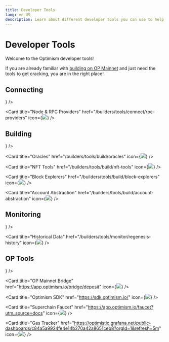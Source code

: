 ```yaml
---
title: Developer Tools
lang: en-US
description: Learn about different developer tools you can use to help you build on Optimism.
---
```



# Developer Tools

Welcome to the Optimism developer tools!

If you are already familiar with [building on OP Mainnet](/chain/getting-started) and just need the tools to get cracking, you are in the right place!

## Connecting

<Cards>
  <Card title="Networks and RPC Endpoints" href="/chain/networks" icon={<img src="/img/icons/shapes.svg" />} />

  <Card title="Node & RPC Providers" href="/builders/tools/connect/rpc-providers" icon={<img src="/img/icons/shapes.svg" />} />

</Cards>

## Building

<Cards>
  <Card title="Faucets" href="/builders/tools/build/faucets" icon={<img src="/img/icons/shapes.svg" />} /> 
  
  <Card title="Oracles" href="/builders/tools/build/oracles" icon={<img src="/img/icons/shapes.svg" />} />

  <Card title="NFT Tools" href="/builders/tools/build/nft-tools" icon={<img src="/img/icons/shapes.svg" />} />

  <Card title="Block Explorers" href="/builders/tools/build/block-explorers" icon={<img src="/img/icons/shapes.svg" />} />

  <Card title="Account Abstraction" href="/builders/tools/build/account-abstraction" icon={<img src="/img/icons/shapes.svg" />} />
</Cards>

## Monitoring

<Cards>
  <Card title="Analytics Tools" href="/builders/tools/monitor/analytics-tools" icon={<img src="/img/icons/shapes.svg" />} />

  <Card title="Historical Data" href="/builders/tools/monitor/regenesis-history" icon={<img src="/img/icons/shapes.svg" />} />
</Cards>

## OP Tools

<Cards>
  <Card title="OP Mainnet Explorer" href="https://optimistic.etherscan.io/" icon={<img src="/img/icons/shapes.svg" />} />

  <Card title="OP Mainnet Bridge" href="https://app.optimism.io/bridge/deposit" icon={<img src="/img/icons/shapes.svg" />} />

  <Card title="Optimism SDK" href="https://sdk.optimism.io/" icon={<img src="/img/icons/shapes.svg" />} />
  
  <Card title="Superchain Faucet" href="https://app.optimism.io/faucet?utm_source=docs" icon={<img src="/img/icons/shapes.svg" />} />

  <Card title="Gas Tracker" href="https://optimistic.grafana.net/public-dashboards/c84a5a9924fe4e14b270a42a8651ceb8?orgId=1&refresh=5m" icon={<img src="/img/icons/shapes.svg" />} />
</Cards>
